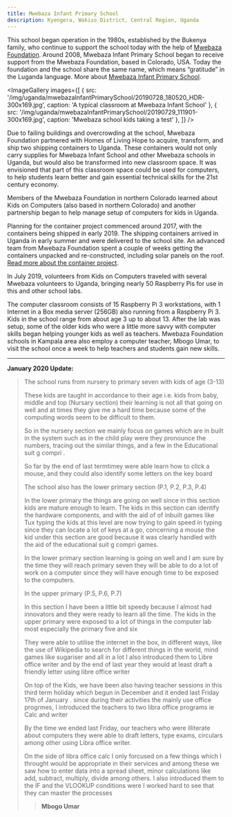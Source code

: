 ```yaml
---
title: Mwebaza Infant Primary School
description: Kyengera, Wakiso District, Central Region, Uganda
---
```



<LabHeader
 location="Kyengera, Wakiso District, Central Region, Uganda"
 locationUrl="https://www.google.com/maps/place/Mwebaza+Infant+School,+Kyengera,+Uganda/@0.2885251,32.5049236,18z/"
 dateEstablished="2019"
/>


This school began operation in the 1980s, established by the Bukenya family, who continue to support the school
today with the help of [Mwebaza Foundation](https://mwebaza.org/). Around 2008, Mwebaza Infant Primary School
began to receive support from the Mwebaza Foundation, based in Colorado, USA. Today the foundation and the school
share the same name, which means “gratitude” in the Luganda language. More
about [Mwebaza Infant Primary School](https://www.mwebaza.org/origins).

<ImageGallery images={[
  {
    src: '/img/uganda/mwebazaInfantPrimarySchool/20190728_180520_HDR-300x169.jpg',
    caption: 'A typical classroom at Mwebaza Infant School'
  },
  {
    src: '/img/uganda/mwebazaInfantPrimarySchool/20190729_111901-300x169.jpg',
    caption: 'Mwebaza school kids taking a test'
  },
]} />


Due to failing buildings and overcrowding at the school, Mwebaza Foundation partnered with Homes of Living Hope to acquire, transform, and ship two shipping containers to Uganda. These containers would not only carry supplies for Mwebaza Infant School and other Mwebaza schools in Uganda, but would also be transformed into new classroom space. It was envisioned that part of this classroom space could be used for computers, to help students learn better and gain essential technical skills for the 21st century economy.

Members of the Mwebaza Foundation in northern Colorado learned about Kids on Computers (also based in northern Colorado) and another partnership began to help manage setup of computers for kids in Uganda.

Planning for the container project commenced around 2017, with the containers being shipped in early 2019. The shipping containers arrived in Uganda in early summer and were delivered to the school site. An advanced team from Mwebaza Foundation spent a couple of weeks getting the containers unpacked and re-constructed, including solar panels on the roof. [Read more about the container project](https://www.lhvc.com/story/2018/08/11/news/cougars-creating-classrooms-to-expand-opportunities-for-african-students/2360.html).

In July 2019, volunteers from Kids on Computers traveled with several Mwebaza volunteers to Uganda, bringing nearly 50 Raspberry Pis for use in this and other school labs.

The computer classroom consists of 15 Raspberry Pi 3 workstations, with 1 Internet in a Box media server (256GB) also running from a Raspberry Pi 3. Kids in the school range from about age 3 up to about 13. After the lab was setup, some of the older kids who were a little more savvy with computer skills began helping younger kids as well as teachers. Mwebaza Foundation schools in Kampala area also employ a computer teacher, Mbogo Umar, to visit the school once a week to help teachers and students gain new skills.


----
**January 2020 Update:**

> The school runs from nursery to primary seven with kids of age (3-13)
> 
> These kids are taught in accordance to their age i.e. kids from baby, middle and top (Nursary section) their learning is not all that going on well and at times they give me a hard time because some of the computing words seem to be difficult to them.
> 
> So in the nursery section we mainly focus on games which are in built in the system such as in the child play were they pronounce the numbers, tracing out the similar things, and a few in the Educational suit g compri .
> 
> So far by the end of last termtimey were able learn how to click a mouse, and they could also identify some letters on the key board
> 
> The school also has the lower primary section (P.1, P.2, P.3, P.4)
> 
> In the lower primary the things are going on well since in this section kids are mature enough to learn. The kids in this section can identify the hardware components, and with the aid of of inbuilt games like Tux typing the kids at this level are now trying to gain speed in typing since they can locate a lot of keys at a go, concerning a mouse the kid under this section are good because it was clearly handled with the aid of the educational suit g compri games.
> 
> In the lower primary section learning is going on well and I am sure by the time they will reach primary seven they will be able to do a lot of work on a computer  since they will have enough time to be exposed to the computers.
> 
> In the upper primary (P.5, P.6, P.7)
> 
> In this section I have been a little bit speedy because I almost had innovators and they were ready to learn all the time. The kids in the upper primary were exposed to a lot of things in the computer lab most especially the primary five and six
> 
> They were able to utilise the internet in the box, in different ways, like the use of Wikipedia to search for different things in the world, mind games like sugariser and all in a lot I also introduced them to Libre office writer and by the end of last year they would at least draft a friendly letter using libre office writer
> 
> On top of the Kids, we have been also having teacher sessions in this third term holiday which begun in December and it ended last Friday 17th of January . since during their activities the mainly use office progrmes, I introduced the teachers to two libra office programs ie Calc and writer
> 
> By the time we ended last Friday, our teachers who were illiterate about computers they were able to draft letters, type exams, circulars among other using Libra office writer.
> 
> On the side of libra office calc I only forcused on a few things which I throught would be appropriate in their services and among these we saw how to enter data into a spread sheet, minor calculations like add, subtract, multiply, divide among others. I also introduced them to the IF and the VLOOKUP conditions  were I worked hard to see that they can master the processes
> 
>> **Mbogo Umar**

